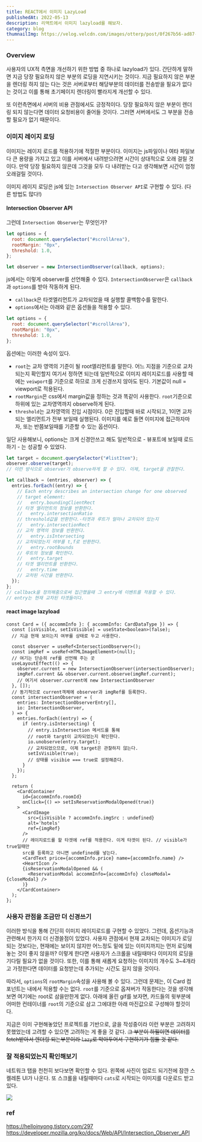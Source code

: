 ```yaml
---
title: REACT에서 이미지 LazyLoad
publishedAt: 2022-05-13
description: 리액트에서 이미지 lazyload를 해보자.
category: blog
thumnailImg: https://velog.velcdn.com/images/otterp/post/0f267b56-ad87-43b6-9ecc-90c412485dd2/image.gif
---
```


### Overview

사용자의 UX적 측면을 개선하기 위한 방법 중 하나로 lazyload가 있다. 간단하게 말하면 지금 당장 필요하지 않은 부분의 로딩을 지연시키는 것이다. 지금 필요하지 않은 부분을 렌더링 하지 않는 다는 것은 서버로부터 해당부분의 데이터를 전송받을 필요가 없다는 것이고 이를 통해 초기페이지 렌더링이 빨라지게 개선할 수 있다.

또 이런측면에서 서버의 비용 관점에서도 긍정적이다. 당장 필요하지 않은 부분이 렌더링 되지 않는다면 데이터 요청비용이 줄어들 것이다. 그러면 서버에서도 그 부분을 전송할 필요가 없기 때문이다.

### 이미지 레이지 로딩

이미지는 레이지 로드를 적용하기에 적절한 부분이다. 이미지는 js파일이나 여타 파일보다 큰 용량을 가지고 있고 이를 서버에서 내려받으려면 시간이 상대적으로 오래 걸릴 것이다. 만약 당장 필요하지 않은데 그것을 모두 다 내려받는 다고 생각해보면 시간이 엄청 오래걸릴 것이다.

이미지 레이지 로딩은 js에 있는 `Intersection Observer API`로 구현할 수 있다. (다른 방법도 많다!)

#### Intersection Observer API

그런데 `Intersection Observer`는 무엇인가?

```js
let options = {
  root: document.querySelector("#scrollArea"),
  rootMargin: "0px",
  threshold: 1.0,
};

let observer = new IntersectionObserver(callback, options);
```

js에서는 이렇게 observer를 선언해줄 수 있다. `IntersectionObserver`은 `callback`과 `options`를 받아 작동하게 된다.

- `callback`은 타겟엘리먼트가 교차되었을 때 실행할 콜백함수를 말한다.
- `options`에서는 아래와 같은 옵션들을 적용할 수 있다.

```js
let options = {
  root: document.querySelector("#scrollArea"),
  rootMargin: "0px",
  threshold: 1.0,
};
```

옵션에는 이러한 속성이 있다.

- `root`는 교차 영역의 기준이 될 root엘리먼트를 말한다. 어느 지점을 기준으로 교차되는지 확인할지 여기서 정하면 되는데 일반적으로 이미지 레이지로드를 사용할 때에는 `veiwport`를 기준으로 하므로 크게 신경쓰지 않아도 된다. 기본값이 null = viewport로 적용된다.
- `rootMargin`은 css에서 margin값을 정하는 것과 똑같이 사용한다. `root`기준으로 하위에 있는 교차영역까지 observe하게 된다.
- `threshold`는 교차영역의 진입 시점이다. 0은 진입할때 바로 시작되고, 1이면 교차되는 엘리먼트가 전부 보일때 실행된다. 이미지를 예로 들면 이미지에 접근하자마자, 또는 반쯤보일때를 기준할 수 있는 옵션이다.

일단 사용해보니, options는 크게 신경안쓰고 해도 일반적으로 - 뷰포트에 보일때 로드하기 - 는 성공할 수 있었다.

```js
let target = document.querySelector("#listItem");
observer.observe(target);
// 이런 방식으로 observer가 observe하게 할 수 있다. 이제, target을 관찰한다.

let callback = (entries, observer) => {
  entries.forEach((entry) => {
    // Each entry describes an intersection change for one observed
    // target element:
    //   entry.boundingClientRect
    // 타겟 엘리먼트의 정보를 반환한다.
    //   entry.intersectionRatio
    // threshold값을 반환한다.-타겟과 루트가 얼마나 교차되어 있는지
    //   entry.intersectionRect
    // 교차 영역의 정보를 반환한다.
    //   entry.isIntersecting
    // 교차되었는지 여부를 t,f로 반환한다.
    //   entry.rootBounds
    // 루트의 정보를 확인한다.
    //   entry.target
    // 타겟 엘리먼트를 반환한다.
    //   entry.time
    // 교차된 시간을 반환한다.
  });
};
// callback을 정의해줌으로써 접근했을때 그 entry에 이벤트를 적용할 수 있다.
// entry는 현재 교차된 타겟들이다.
```

#### react image lazyload

```tsx
const Card = ({ accommInfo }: { accommInfo: CardDataType }) => {
  const [isVisible, setIsVisible] = useState<boolean>(false);
  // 지금 현재 보이는지 여부를 상태로 두고 사용한다.

  const observer = useRef<IntersectionObserver>();
  const imgRef = useRef<HTMLImageElement>(null);
  // 여기는 단순히 ref를 선언해 주는 곳
  useLayoutEffect(() => {
    observer.current = new IntersectionObserver(intersectionObserver);
    imgRef.current && observer.current.observe(imgRef.current);
    // 여기서 observer.current에 new IntersectionObserver
  }, []);
  // 동기적으로 current객체에 observer과 imgRef를 등록한다.
  const intersectionObserver = (
    entries: IntersectionObserverEntry[],
    io: IntersectionObserver,
  ) => {
    entries.forEach((entry) => {
      if (entry.isIntersecting) {
        // entry.isIntersection 메서드를 통해
        // root와 targt이 교차되었는지 확인한다.
        io.unobserve(entry.target);
        // 교차되었으므로, 이제 target은 관찰하지 않는다.
        setIsVisible(true);
        // 상태를 visibie === true로 설정해준다.
      }
    });
  };

  return (
    <CardContainer
      id={accommInfo.roomId}
      onClick={() => setIsReservationModalOpened(true)}
    >
      <CardImage
        src={isVisible ? accommInfo.imgSrc : undefined}
        alt='hotels'
        ref={imgRef}
      />
      // 레이지로드를 할 타겟에 ref를 적용한다. 이게 타겟이 된다. // visible가 true일때만
      src를 등록하고 아니면 undefined를 넣는다.
      <CardText price={accommInfo.price} name={accommInfo.name} />
      <HeartIcon />
      {isReservationModalOpened && (
        <ReservationModal accommInfo={accommInfo} closeModal={closeModal} />
      )}
    </CardContainer>
  );
};
```

### 사용자 관점을 조금만 더 신경쓰기

이러한 방식을 통해 간단히 이미지 레이지로드를 구현할 수 있었다. 그런데, 옵션기능과 관련해서 한가지 더 신경쓸점이 있었다. 사용자 관점에서 현재 교차되는 이미지가 로딩되는 것보다는, 현재에는 보이지 않지만 어느정도 밑에 있는 이미지까지는 먼저 로딩해놓는 것이 좋지 않을까? 이렇게 한다면 사용자가 스크롤을 내릴때마다 이미지의 로딩을 기다릴 필요가 없을 것이다. 또한, 이를 통해 새롭게 요청하는 이미지의 개수도 3~4개라고 가정한다면 데이터를 요청받는데 추가되는 시간도 길지 않을 것이다.

따라서, `options`의 `rootMargin`속성을 사용해 볼 수 있다.
그런데 문제는, 이 Card 컴포넌트는 내에서 적용할 수는 없다. `root`를 기준으로 옵져버가 작동한다는 것을 생각해보면 여기에는 root로 삼을만한게 없다. 아래에 올린 gif를 보자면, 카드들의 윗부분에 어떠한 컨테이너를 `root`의 기준으로 삼고 그에대한 아래 마진값으로 구성해야 할것이다.

지금은 이미 구현해놓았던 프로젝트를 기반으로, 글을 작성중이라 이런 부분은 고려하지 못했었는데 고려할 수 있으면 고려하는 게 좋을 것 같다. ~~그 부분이 하필이면 데이터를 fetch받아서 렌더링 되는부분이라 `lazy`로 막아두어서 구현하기가 힘들 것 같다.~~

### 잘 적용되었는지 확인해보기

네트워크 탭을 천천히 보다보면 확인할 수 있다.
왼쪽에 사진이 업로드 되기전에 잠깐 스켈레톤 UI가 나온다. 또 스크롤을 내릴때마다 `cats`로 시작되는 이미지를 다운로드 받고 있다.

![](https://velog.velcdn.com/images/otterp/post/0f267b56-ad87-43b6-9ecc-90c412485dd2/image.gif)

### ref

https://helloinyong.tistory.com/297
https://developer.mozilla.org/ko/docs/Web/API/Intersection_Observer_API
